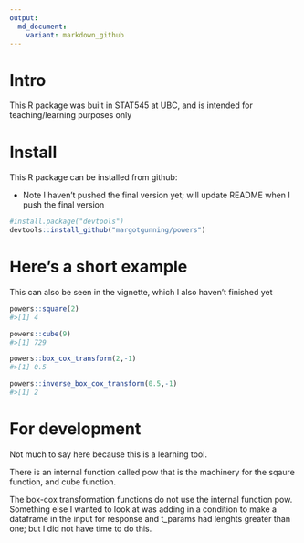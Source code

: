 ```yaml
---
output:
  md_document:
    variant: markdown_github
---
```


# Intro

This R package was built in STAT545 at UBC, and is intended for teaching/learning purposes only

# Install

This R package can be installed from github:

* Note I haven't pushed the final version yet; will update README when I push the final version

```r
#install.package("devtools")
devtools::install_github("margotgunning/powers")
```


# Here's a short example

This can also be seen in the vignette, which I also haven't finished yet

```r
powers::square(2)
#>[1] 4

powers::cube(9)
#>[1] 729

powers::box_cox_transform(2,-1)
#>[1] 0.5

powers::inverse_box_cox_transform(0.5,-1)
#>[1] 2
```

# For development

Not much to say here because this is a learning tool.

There is an internal function called pow that is the machinery for the sqaure function, and cube function.

The box-cox transformation functions do not use the internal function pow.  Something else I wanted to look at was adding in a condition to make a dataframe in the input for response and t_params had lenghts greater than one; but I did not have time to do this.

